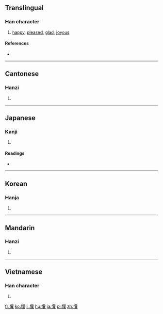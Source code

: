 {{also|歡}}
==Translingual==

===Han character===
{{Han char|rn=61|rad=心|as=18|sn=21|four=9401<sub>4</sub>|canj=心廿口土 (PTRG)}}

# [[happy]], [[pleased]], [[glad]], [[joyous]]

====References====
* {{Han ref|kx=0409.010|dkj=11497|dj=0751.060|hdz=42370.100|uh=61FD|ud=25085|bh=F5CC|bd=62924}}

----

==Cantonese==

===Hanzi===
{{yue-hanzi|jyut=|y=fun1}}

# {{defn|lang=yue|sort=心18}}

----

==Japanese==

===Kanji===
{{ja-kanji|grade=|rs=心18}}

# {{defn|lang=ja|sort=心18}}

====Readings====
* {{ja-readings|on=[[かん]] (kan)|kun=[[よろこぶ]] (yorokobu)}}

----

==Korean==

===Hanja===
{{ko-hanja|hangeul=환|eumhun=|rv=hwan|mr=hwan|y=hwan}}

# {{defn|lang=ko|sort=心18}}

----

==Mandarin==

===Hanzi===
{{cmn-hanzi|pin=[[huān]] ([[huan1]])|wg=huan<sup>1</sup>}}

# {{defn|lang=cmn|sort=心18}}

----

==Vietnamese==

===Han character===
{{vi-hantu|[[hoàn]], [[hoan]]|rs=心18}}

# {{defn|lang=vi|sort=心18}}

[[fr:懽]]
[[ko:懽]]
[[li:懽]]
[[hu:懽]]
[[ja:懽]]
[[pl:懽]]
[[zh:懽]]